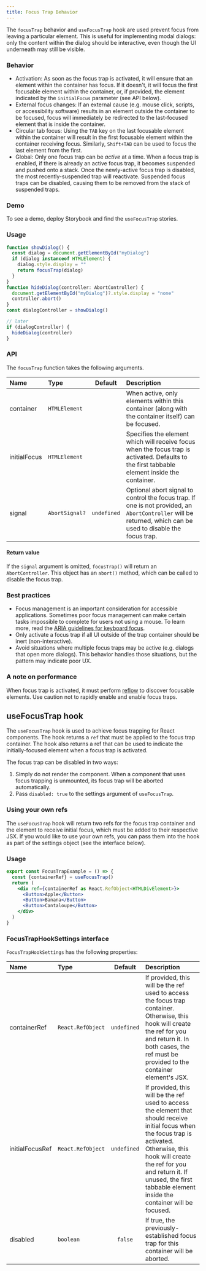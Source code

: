 ```yaml
---
title: Focus Trap Behavior
---
```


The `focusTrap` behavior and `useFocusTrap` hook are used prevent focus from leaving a particular element. This is useful for implementing modal dialogs: only the content within the dialog should be interactive, even though the UI underneath may still be visible.

### Behavior
* Activation: As soon as the focus trap is activated, it will ensure that an element within the container has focus. If it doesn't, it will focus the first focusable element within the container, or, if provided, the element indicated by the `initialFocus` parameter (see API below).
* External focus changes: If an external cause (e.g. mouse click, scripts, or accessibility software) results in an element outside the container to be focused, focus will immediately be redirected to the last-focused element that is inside the container.
* Circular tab focus: Using the `TAB` key on the last focusable element within the container will result in the first focusable element within the container receiving focus. Similarly, `Shift+TAB` can be used to focus the last element from the first.
* Global: Only one focus trap can be _active_ at a time. When a focus trap is enabled, if there is already an active focus trap, it becomes suspended and pushed onto a stack. Once the newly-active focus trap is disabled, the most recently-suspended trap will reactivate. Suspended focus traps can be disabled, causing them to be removed from the stack of suspended traps.

### Demo

To see a demo, deploy Storybook and find the `useFocusTrap` stories.

### Usage

```ts
function showDialog() {
  const dialog = document.getElementById("myDialog")
  if (dialog instanceof HTMLElement) {
    dialog.style.display = ""
    return focusTrap(dialog)
  }
}
function hideDialog(controller: AbortController) {
  document.getElementById("myDialog")?.style.display = "none"
  controller.abort()
}
const dialogController = showDialog()

// later
if (dialogController) {
  hideDialog(controller)
}
```

### API

The `focusTrap` function takes the following arguments.

| Name | Type | Default | Description |
| :- | :- | :-: | :- |
| container | `HTMLElement` | | When active, only elements within this container (along with the container itself) can be focused. |
| initialFocus | `HTMLElement` | | Specifies the element which will receive focus when the focus trap is activated. Defaults to the first tabbable element inside the container. |
| signal | `AbortSignal?` | `undefined` | Optional abort signal to control the focus trap. If one is not provided, an `AbortController` will be returned, which can be used to disable the focus trap. |

#### Return value

If the `signal` argument is omitted, `focusTrap()` will return an `AbortController`. This object has an `abort()` method, which can be called to disable the focus trap.

### Best practices

* Focus management is an important consideration for accessible applications. Sometimes poor focus management can make certain tasks impossible to complete for users not using a mouse. To learn more, read the [ARIA guidelines for keyboard focus](https://www.w3.org/TR/wai-aria-practices/#kbd_focus_discernable_predictable).
* Only activate a focus trap if all UI outside of the trap container should be inert (non-interactive).
* Avoid situations where multiple focus traps may be active (e.g. dialogs that open more dialogs). This behavior handles those situations, but the pattern may indicate poor UX.

### A note on performance

When focus trap is activated, it must perform [reflow](https://developers.google.com/speed/docs/insights/browser-reflow) to discover focusable elements. Use caution not to rapidly enable and enable focus traps.

## useFocusTrap hook

The `useFocusTrap` hook is used to achieve focus trapping for React components. The hook returns a `ref` that must be applied to the focus trap container. The hook also returns a ref that can be used to indicate the initially-focused element when a focus trap is activated.

The focus trap can be disabled in two ways:

1. Simply do not render the component. When a component that uses focus trapping is unmounted, its focus trap will be aborted automatically.
2. Pass `disabled: true` to the settings argument of `useFocusTrap`.

### Using your own refs

The `useFocusTrap` hook will return two refs for the focus trap container and the element to receive initial focus, which must be added to their respective JSX. If you would like to use your own refs, you can pass them into the hook as part of the settings object (see the interface below).

### Usage

```jsx
export const FocusTrapExample = () => {
  const {containerRef} = useFocusTrap()
  return (
    <div ref={containerRef as React.RefObject<HTMLDivElement>}>
      <Button>Apple</Button>
      <Button>Banana</Button>
      <Button>Cantaloupe</Button>
    </div>
  )
}
```

### FocusTrapHookSettings interface
`FocusTrapHookSettings` has the following properties:

| Name | Type | Default | Description |
| :- | :- | :-: | :- |
| containerRef | `React.RefObject` | `undefined` | If provided, this will be the ref used to access the focus trap container. Otherwise, this hook will create the ref for you and return it. In both cases, the ref must be provided to the container element's JSX. |
| initialFocusRef | `React.RefObject` | `undefined` | If provided, this will be the ref used to access the element that should receive initial focus when the focus trap is activated. Otherwise, this hook will create the ref for you and return it. If unused, the first tabbable element inside the container will be focused. |
| disabled | `boolean` | `false` | If true, the previously-established focus trap for this container will be aborted. |
